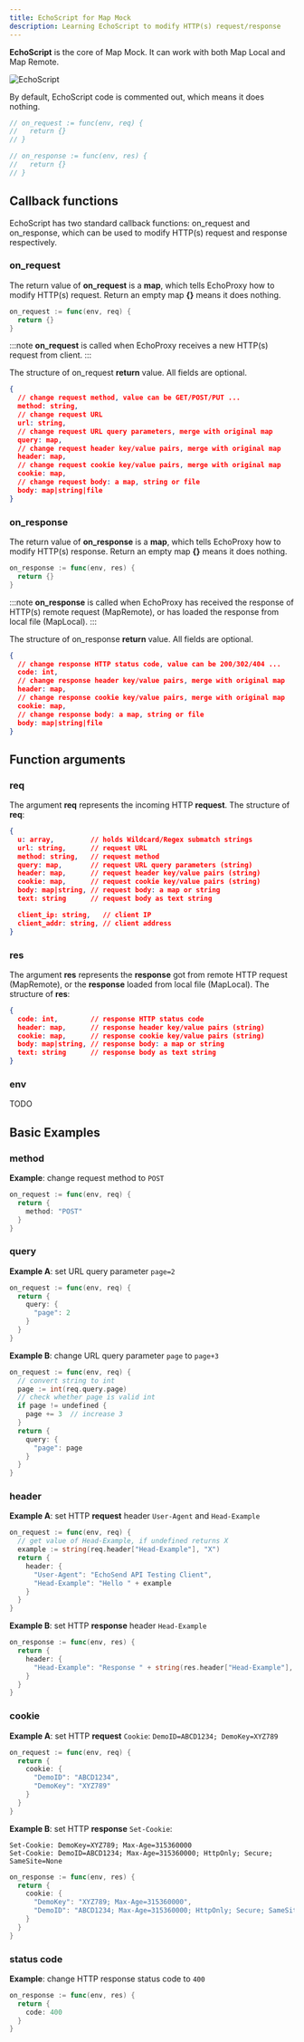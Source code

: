 ```yaml
---
title: EchoScript for Map Mock
description: Learning EchoScript to modify HTTP(s) request/response
---
```




**EchoScript** is the core of Map Mock. It can work with both Map Local and Map Remote.

<Image src={echoScriptImage} style="border-radius:3px;" alt="EchoScript" />

By default, EchoScript code is commented out, which means it does nothing.
```go
// on_request := func(env, req) {
//   return {}
// }

// on_response := func(env, res) {
//   return {}
// }
```

## Callback functions
EchoScript has two standard callback functions: on_request and on_response,
which can be used to modify HTTP(s) request and response respectively.

### on_request
The return value of **on_request** is a **map**, which tells EchoProxy how to modify HTTP(s) request.
Return an empty map **\{\}** means it does nothing.

```go
on_request := func(env, req) {
  return {}
}
```

:::note
**on_request** is called when EchoProxy receives a new HTTP(s) request from client.
:::

The structure of on_request **return** value. All fields are optional.
```json
{
  // change request method, value can be GET/POST/PUT ...
  method: string,
  // change request URL
  url: string,
  // change request URL query parameters, merge with original map
  query: map,
  // change request header key/value pairs, merge with original map
  header: map,
  // change request cookie key/value pairs, merge with original map
  cookie: map,
  // change request body: a map, string or file
  body: map|string|file
}
```

### on_response
The return value of **on_response** is a **map**, which tells EchoProxy how to modify HTTP(s) response.
Return an empty map **\{\}** means it does nothing.

```go
on_response := func(env, res) {
  return {}
}
```

:::note
**on_response** is called when EchoProxy has received the response of HTTP(s) remote request (MapRemote),
or has loaded the response from local file (MapLocal).
:::

The structure of on_response **return** value. All fields are optional.
```json
{
  // change response HTTP status code, value can be 200/302/404 ...
  code: int,
  // change response header key/value pairs, merge with original map
  header: map,
  // change response cookie key/value pairs, merge with original map
  cookie: map,
  // change response body: a map, string or file
  body: map|string|file
}
```

## Function arguments
### req
The argument **req** represents the incoming HTTP **request**. The structure of **req**:
```json
{
  u: array,         // holds Wildcard/Regex submatch strings
  url: string,      // request URL
  method: string,   // request method
  query: map,       // request URL query parameters (string)
  header: map,      // request header key/value pairs (string)
  cookie: map,      // request cookie key/value pairs (string)
  body: map|string, // request body: a map or string
  text: string      // request body as text string

  client_ip: string,   // client IP
  client_addr: string, // client address
}
```

### res
The argument **res** represents the **response** got from remote HTTP request (MapRemote),
or the **response** loaded from local file (MapLocal). The structure of **res**:
```json
{
  code: int,        // response HTTP status code
  header: map,      // response header key/value pairs (string)
  cookie: map,      // response cookie key/value pairs (string)
  body: map|string, // response body: a map or string
  text: string      // response body as text string
}
```

### env
TODO

## Basic Examples
### method
**Example**: change request method to `POST`
```go
on_request := func(env, req) {
  return {
    method: "POST"
  }
}
```

### query
**Example A**: set URL query parameter `page=2`
```go
on_request := func(env, req) {
  return {
    query: {
      "page": 2
    }
  }
}
```

**Example B**: change URL query parameter `page` to `page+3`
```go
on_request := func(env, req) {
  // convert string to int
  page := int(req.query.page)
  // check whether page is valid int
  if page != undefined {
    page += 3  // increase 3
  }
  return {
    query: {
      "page": page
    }
  }
}
```

### header
**Example A**: set HTTP **request** header `User-Agent` and `Head-Example` 
```go
on_request := func(env, req) {
  // get value of Head-Example, if undefined returns X
  example := string(req.header["Head-Example"], "X")
  return {
    header: {
      "User-Agent": "EchoSend API Testing Client",
      "Head-Example": "Hello " + example
    }
  }
}
```

**Example B**: set HTTP **response** header `Head-Example` 
```go
on_response := func(env, res) {
  return {
    header: {
      "Head-Example": "Response " + string(res.header["Head-Example"], "Y")
    }
  }
}
```

### cookie
**Example A**: set HTTP **request** `Cookie`: `DemoID=ABCD1234; DemoKey=XYZ789`
```go
on_request := func(env, req) {
  return {
    cookie: {
      "DemoID": "ABCD1234",
      "DemoKey": "XYZ789"
    }
  }
}
```

**Example B**: set HTTP **response** `Set-Cookie`:
```
Set-Cookie: DemoKey=XYZ789; Max-Age=315360000
Set-Cookie: DemoID=ABCD1234; Max-Age=315360000; HttpOnly; Secure; SameSite=None
```
```go
on_response := func(env, res) {
  return {
    cookie: {
      "DemoKey": "XYZ789; Max-Age=315360000",
      "DemoID": "ABCD1234; Max-Age=315360000; HttpOnly; Secure; SameSite=None"
    }
  }
}
```

### status code
**Example**: change HTTP response status code to `400`
```go
on_response := func(env, res) {
  return {
    code: 400
  }
}
```
